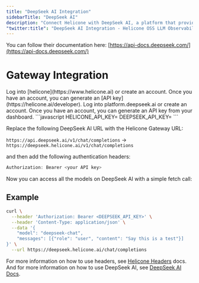 ```yaml
---
title: "DeepSeek AI Integration"
sidebarTitle: "DeepSeek AI"
description: "Connect Helicone with DeepSeek AI, a platform that provides powerful language models including MoE and Code models for various AI applications."
"twitter:title": "DeepSeek AI Integration - Helicone OSS LLM Observability"
---
```


You can follow their documentation here: [https://api-docs.deepseek.com/](https://api-docs.deepseek.com/)

# Gateway Integration

<Steps>
  <Step title="Create a Helicone account">
    Log into [helicone](https://www.helicone.ai) or create an account. Once you have an account, you
    can generate an [API key](https://helicone.ai/developer).
  </Step>
  <Step title="Create a DeepSeek AI account">
    Log into platform.deepseek.ai or create an account. Once you have an account, you
    can generate an API key from your dashboard.
  </Step>
  <Step title="Set HELICONE_API_KEY and DEEPSEEK_API_KEY as environment variable">
```javascript
HELICONE_API_KEY=<your API key>
DEEPSEEK_API_KEY=<your API key>
```
  </Step>
  <Step title="Modify the base URL and add Auth headers">

Replace the following DeepSeek AI URL with the Helicone Gateway URL:

`https://api.deepseek.ai/v1/chat/completions` -> `https://deepseek.helicone.ai/v1/chat/completions`

and then add the following authentication headers:

```javascript
Authorization: Bearer <your API key>
```

</Step>
</Steps>

Now you can access all the models on DeepSeek AI with a simple fetch call:

## Example

```bash
curl \
  --header 'Authorization: Bearer <DEEPSEEK_API_KEY>' \
  --header 'Content-Type: application/json' \
  --data '{
    "model": "deepseek-chat",
    "messages": [{"role": "user", "content": "Say this is a test"}]
}' \
  --url https://deepseek.helicone.ai/chat/completions
```

For more information on how to use headers, see [Helicone Headers](https://docs.helicone.ai/helicone-headers/header-directory#utilizing-headers) docs.
And for more information on how to use DeepSeek AI, see [DeepSeek AI Docs](https://platform.deepseek.ai/docs).
